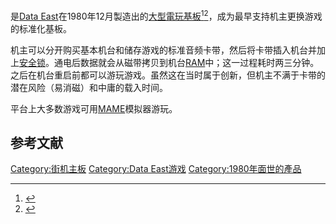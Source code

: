 {{NoteTA
| G1=Games
}}

{{Nihongo|'''DECO卡匣系統'''|デコカセットシステム|DECO Cassette System}}是[[Data_East|Data East]]在1980年12月製造出的[[大型電玩基板|大型電玩基板]]<ref>{{Cite web |url=http://www.arcade-history.com/?n=highway-chase-model-dt-101&page=detail&id=3870 |title=存档副本 |accessdate=2015-02-06 |archive-date=2014-10-10 |archive-url=https://web.archive.org/web/20141010235227/http://www.arcade-history.com/?n=highway-chase-model-dt-101&page=detail&id=3870 |dead-url=no }}</ref><ref>{{Cite web |url=http://www.arcade-history.com/?n=sengoku-ninja-tai-model-dt-102&page=detail&id=33101 |title=存档副本 |accessdate=2015-02-06 |archive-date=2014-11-20 |archive-url=https://web.archive.org/web/20141120120831/http://www.arcade-history.com/?n=sengoku-ninja-tai-model-dt-102&page=detail&id=33101 |dead-url=no }}</ref>，成为最早支持机主更换游戏的标准化基板。

机主可以分开购买基本机台和储存游戏的标准音频卡带，然后将卡带插入机台并加上[[安全锁|安全锁]]。通电后数据就会从磁带拷贝到机台[[随机存取存储器|RAM]]中；这一过程耗时两三分钟。之后在机台重启前都可以游玩游戏。虽然这在当时属于创新，但机主不满于卡带的潜在风险（易消磁）和中庸的载入时间。

平台上大多数游戏可用[[MAME|MAME]]模拟器游玩。

== 参考文献==
{{Reflist}}

{{DEFAULTSORT:DECO Cassette System}}
[[Category:街机主板|Category:街机主板]]
[[Category:Data_East游戏|Category:Data East游戏]]
[[Category:1980年面世的產品|Category:1980年面世的產品]]

{{Videogame-hardware-stub}}